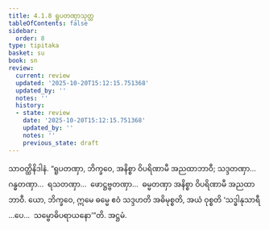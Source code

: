 ```yaml
---
title: 4.1.8 ရူပတဏှာသုတ္တ
tableOfContents: false
sidebar:
  order: 8
type: tipitaka
basket: su
book: sn
review:
  current: review
  updated: '2025-10-20T15:12:15.751368'
  updated_by: ''
  notes: ''
  history:
  - state: review
    date: '2025-10-20T15:12:15.751368'
    updated_by: ''
    notes: ''
    previous_state: draft
---
```



<DynamicBreadcrumb />


<ReviewStatus review={frontmatter.review} showDetails={true} />

<HypothesisAnnotation frontmatter={frontmatter} />

<Division number="309" book="sn" e="ch" v="18" p="324">

<Paragraph number="1057" book="sn">
သာဝတ္ထိနိဒါနံ. “ရူပတဏှာ, ဘိက္ခဝေ, အနိစ္စာ ဝိပရိဏာမီ အညထာဘာဝီ; သဒ္ဒတဏှာ…  ဂန္ဓတဏှာ…  ရသတဏှာ…  ဖောဋ္ဌဗ္ဗတဏှာ…  ဓမ္မတဏှာ အနိစ္စာ ဝိပရိဏာမီ အညထာဘာဝီ. ယော, ဘိက္ခဝေ, ဣမေ ဓမ္မေ ဧဝံ သဒ္ဒဟတိ အဓိမုစ္စတိ, အယံ ဝုစ္စတိ ‘သဒ္ဓါနုသာရီ …ပေ…  သမ္ဗောဓိပရာယနော’”တိ.

</Paragraph>
</Division>

<Paragraph number="1058" type="center" book="sn">
အဋ္ဌမံ.
</Paragraph>